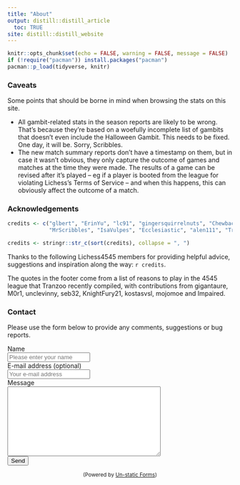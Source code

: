 ```yaml
---
title: "About"
output: distill::distill_article
  toc: TRUE
site: distill::distill_website
---
```



```r
knitr::opts_chunk$set(echo = FALSE, warning = FALSE, message = FALSE)
if (!require("pacman")) install.packages("pacman")
pacman::p_load(tidyverse, knitr)
```

### Caveats

Some points that should be borne in mind when browsing the stats on this site. 

- All gambit-related stats in the season reports are likely to be wrong. That's because they're based on a woefully incomplete list of gambits that doesn't even include the Halloween Gambit. This needs to be fixed. One day, it will be. Sorry, Scribbles.
- The new match summary reports don't have a timestamp on them, but in case it wasn't obvious, they only capture the outcome of games and matches at the time they were made. The results of a game can be revised after it's played -- eg if a player is booted from the league for violating Lichess's Terms of Service -- and when this happens, this can obviously affect the outcome of a match. 


### Acknowledgements {#acknowledgements}

```r
credits <- c("glbert", "ErinYu", "lc91", "gingersquirrelnuts", "Chewbacca_Defense", 
             "MrScribbles", "IsaVulpes", "Ecclesiastic", "alen111", "Tranzoo", "Silkthewanderer", "Lou-E", "gavalanche20")

credits <- stringr::str_c(sort(credits), collapse = ", ")
```


Thanks to the following Lichess4545 members for providing helpful advice, suggestions and inspiration along the way: `r credits`.

The quotes in the footer come from a list of reasons to play in the 4545 league that Tranzoo recently compiled, with contributions from gigantaure, M0r1, unclevinny, seb32, KnightFury21, kostasvsl, mojomoe and Impaired.


### Contact {#contact}

Please use the form below to provide any comments, suggestions or bug reports.

```{=html}
<form method="post" action="https://forms.un-static.com/forms/c65e8c7acaf8b132767fee1fba923d3d07b959c5">
  <div class="form-group row">
    <label for="name" class="col-4 col-form-label">Name</label>
    <div class="col-8">
      <div class="input-group">
        <div class="input-group-addon">
          <i class="fa fa-user"></i>
        </div>
        <input id="name" name="name" placeholder="Please enter your name" type="text" required="required" class="form-control">
      </div>
    </div>
  </div>
  <div class="form-group row">
    <label for="email" class="col-4 col-form-label">E-mail address (optional)</label>
    <div class="col-8">
      <div class="input-group">
        <div class="input-group-addon">
          <i class="fa fa-envelope"></i>
        </div>
        <input id="email" name="email" placeholder="Your e-mail address" type="text" class="form-control">
      </div>
    </div>
  </div>
  <div class="form-group row">
    <label for="message" class="col-4 col-form-label">Message</label>
    <div class="col-8">
      <textarea id="message" name="message" cols="40" rows="10" required="required" class="form-control"></textarea>
    </div>
  </div>
  <div class="form-group row">
    <div class="offset-4 col-8">
      <button name="submit" type="submit" class="button">Send</button>
    </div>
  </div>
</form>
<div align="center">
  <p><small>(Powered by <a rel="nofollow" href="https://un-static.com/">Un-static Forms</a>)</small></p>
</div>
```

